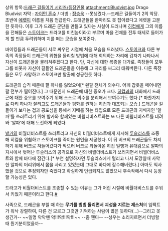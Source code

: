 상위 항목:[[드래곤 길들이기 시리즈/등장인물]]
attachment:Bludvist.jpg
Drago Bludvist
자막 : [[자이먼 혼수]] / 더빙 : [[정승욱]]
--못생겼다.--드래곤 길들이기 2의 악당. 초반에 [[에렛]]이 이름을 처음 언급한다. 드래곤들을 한마리도 못 잡아왔다고 에렛을 고문한 듯하다. 이후 그가 드래곤 군단을 만들고 있다는 사실이 드러나며 [[히컵]]에게 그의 이름을 전해들은 [[스토이크]]는 드라고를 미친놈이라고 부르며 마을 전체를 전투 태세로 들어가게 할 만큼 두려워하며 치를 떠는 모습을 보여준다.

바이킹들과 드래곤들이 서로 싸우던 시절에 처음 모습을 드러냈다. [[스토이크]]와 다른 부족의 족장들이 드래곤의 위협을 물리칠 방법에 대해 회의하는 자리에 갑자기 나타나서 자신이 드래곤들을 물리쳐주겠다고 한다. 단, 자신에 대한 복종을 대가로. 족장들이 모두 그를 비웃자 자신이 길들인 드래곤들을 이용해 그 자리를 싸그리 태워버린다. 다른 족장들은 모두 사망하고 스토이크만 탈출에 성공한듯 하다.

드래곤의 습격 때문에 팔 하나를 잃었으며[* 왼팔 전체가 의수다. 어깨 갑옷을 떼어내면 팔 전부가 떨어진다.] 그 때문인지 드래곤에 대한 증오가 크다. [[히컵]]과의 대화에서 드래곤에 대한 증오를 보여주기 위해 스스로 의수를 분리해서 보여주기도 했다.[* 마찬가지로 다리 하나가 잘리고도 드래곤들과 평화를 원하는 히컵과 대조되는 모습.] 드래곤을 길들이기 보다는 겁과 공포심을 통해서 지배를 하는 타입으로 모든 드래곤의 지배자인 '알파'를 쓰러트리기 위해 발카와 함께있는 비윌더비스트와는 또 다른 비윌더비스트를 데려와 '알파'에 대해 도전하게 되었다. 

[[발카]]의 비월더비스트를 쓰러트리고 자신의 비월더비스트에게 지시해 [[투슬리스]]를 조종해 히컵을 위협하고 스토이크를 죽이는 원인을 제공했다. 이 뒤 버크의 드래곤들도 차지하기 위해 버크로 쳐들어갔다가 막으러 버크로 되돌아온 히컵 일행과 유대감으로 알파의 지시에서 벗어난 투슬리스의 공격으로 자신의 비월더비스트가 쓰러지면서 비월더비스트와 함께 바다에 잠긴다.[* 부연 설명하자면 투슬리스에게 털리고 나서 도망칠때 사악한 알파의 머리위에서 몸을 사리고 있었는데 그대로 바다에 잠수해버렸다.] 아마도 익사했을 것으로 추정되자만 죽었다고 확실하게 언급되지도 않았으니 후속작에서 다시 등장할 가능성은 있다.

드라고가 비월더비스트를 조종할 수 있는 이유는 그가 어린 시절에 비월더비스트를 주워서 키웠기 때문이라고 한다.[https://www.howtotrainyourdragon.com/explore/dragons/drago-bewilderbeast #]

사족으로, 드래곤을 부릴 때 하는 '''무기를 빙빙 돌리면서 괴성을 지르는 제스처'''의 임팩트가 워낙 강렬하여, 다른 건 모르고 그것만 기억하는 사람이 많은 듯하다(...)--그리고 못생긴거-- ~~일명 악악맨 악!!!악!!!악!!!~~ --좀 깬다-- --성우는 소리지르면서 더빙할 때 뭔기분이었을까--
